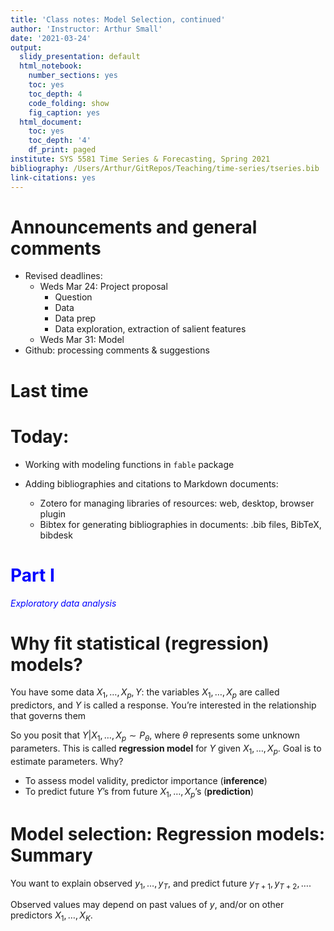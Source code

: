 ```yaml
---
title: 'Class notes: Model Selection, continued'
author: 'Instructor: Arthur Small'
date: '2021-03-24'
output:  
  slidy_presentation: default
  html_notebook:
    number_sections: yes
    toc: yes
    toc_depth: 4
    code_folding: show
    fig_caption: yes
  html_document:
    toc: yes
    toc_depth: '4'
    df_print: paged
institute: SYS 5581 Time Series & Forecasting, Spring 2021
bibliography: /Users/Arthur/GitRepos/Teaching/time-series/tseries.bib
link-citations: yes
---
```


# Announcements and general comments

* Revised deadlines:
  - Weds Mar 24: Project proposal
     - Question
     - Data
     - Data prep
     - Data exploration, extraction of salient features
  - Weds Mar 31: Model
  
* Github: processing comments & suggestions

# Last time

# Today:

* Working with modeling functions in `fable` package

* Adding bibliographies and citations to Markdown documents: 
  - Zotero for managing libraries of resources: web, desktop, browser plugin
  - Bibtex for generating bibliographies in documents: .bib files, BibTeX, bibdesk





<span style="color: blue">Part I</span>
===

<span style="color: blue">*Exploratory data analysis*</span>

Why fit statistical (regression) models?
===

You have some data $X_1,\ldots,X_p,Y$: the variables $X_1,\ldots,X_p$ are called predictors, and $Y$ is called a response. You're interested in the relationship that governs them

So you posit that $Y|X_1,\ldots,X_p \sim P_\theta$, where $\theta$ represents some unknown parameters. This is called **regression model** for $Y$ given $X_1,\ldots,X_p$. Goal is to estimate parameters. Why?

- To assess model validity, predictor importance (**inference**)
- To predict future $Y$'s from future $X_1,\ldots,X_p$'s (**prediction**)



# Model selection: Regression models: Summary

You want to explain observed $y_1, \ldots, y_T$, and predict future $y_{T+1}, y_{T+2}, \ldots$.

Observed values may depend on past values of $y$, and/or on other predictors $X_1,\ldots,X_K$.





# 



